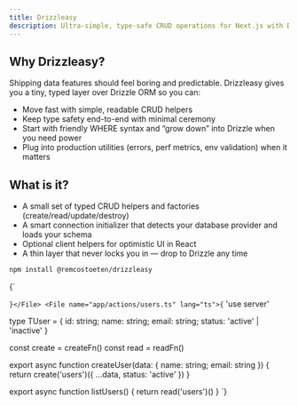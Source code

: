 ```yaml
---
title: Drizzleasy
description: Ultra-simple, type-safe CRUD operations for Next.js with Drizzle ORM.
---
```



## Why Drizzleasy?

Shipping data features should feel boring and predictable. Drizzleasy gives you a tiny, typed layer over Drizzle ORM so you can:

- Move fast with simple, readable CRUD helpers
- Keep type safety end-to-end with minimal ceremony
- Start with friendly WHERE syntax and “grow down” into Drizzle when you need power
- Plug into production utilities (errors, perf metrics, env validation) when it matters

## What is it?

- A small set of typed CRUD helpers and factories (create/read/update/destroy)
- A smart connection initializer that detects your database provider and loads your schema
- Optional client helpers for optimistic UI in React
- A thin layer that never locks you in — drop to Drizzle any time

```bash title=shell
npm install @remcostoeten/drizzleasy
```

<Files>
  <File name="app/db-connection.ts" lang="ts">{`

  `}</File>
  <File name="app/actions/users.ts" lang="ts">{`
'use server'


type TUser = { id: string; name: string; email: string; status: 'active' | 'inactive' }

const create = createFn<TUser>()
const read = readFn<TUser>()

export async function createUser(data: { name: string; email: string }) {
  return create('users')({ ...data, status: 'active' })
}

export async function listUsers() {
  return read('users')()
}
  `}</File>
</Files>

<Cards>
  <Card title="Getting Started" href="/docs/01-getting-started" />
  <Card title="Installation" href="/docs/02-installation" />
  <Card title="Quickstart" href="/docs/03-quickstart" />
  <Card title="WHERE Clauses" href="/docs/10-where-clauses" />
  <Card title="Smart Connection Architecture" href="/docs/12-connection-architecture" />
  <Card title="Support & Scope" href="/docs/04-support-and-scope" />
  <Card title="API Reference" href="/docs/20-api/01-core" />
  <Card title="Components" href="/docs/35-components" />
  <Card title="Examples" href="/docs/40-examples" />
  <Card title="Best Practices" href="/docs/50-best-practices" />
  <Card title="FAQ" href="/docs/60-faq" />
  <Card title="CLI" href="/docs/30-cli" />
</Cards>
